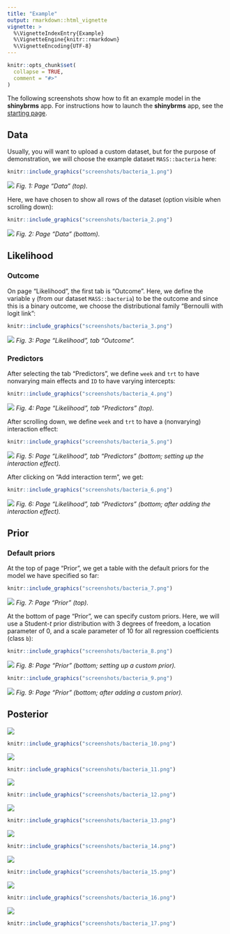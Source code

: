 ```yaml
---
title: "Example"
output: rmarkdown::html_vignette
vignette: >
  %\VignetteIndexEntry{Example}
  %\VignetteEngine{knitr::rmarkdown}
  %\VignetteEncoding{UTF-8}
---
```


```r
knitr::opts_chunk$set(
  collapse = TRUE,
  comment = "#>"
)
```

The following screenshots show how to fit an example model in the **shinybrms** app. For instructions how to launch the **shinybrms** app, see the [starting page](../index.html).

## Data

Usually, you will want to upload a custom dataset, but for the purpose of demonstration, we will choose the example dataset `MASS::bacteria` here:

```r
knitr::include_graphics("screenshots/bacteria_1.png")
```
[![](screenshots/small/bacteria_1.png)](screenshots/bacteria_1.png)
*Fig. 1: Page "Data" (top).*

Here, we have chosen to show all rows of the dataset (option visible when scrolling down):

```r
knitr::include_graphics("screenshots/bacteria_2.png")
```
[![](screenshots/small/bacteria_2.png)](screenshots/bacteria_2.png)
*Fig. 2: Page "Data" (bottom).*

## Likelihood

### Outcome

On page "Likelihood", the first tab is "Outcome". Here, we define the variable `y` (from our dataset `MASS::bacteria`) to be the outcome and since this is a binary outcome, we choose the distributional family "Bernoulli with logit link":

```r
knitr::include_graphics("screenshots/bacteria_3.png")
```
[![](screenshots/small/bacteria_3.png)](screenshots/bacteria_3.png)
*Fig. 3: Page "Likelihood", tab "Outcome".*

### Predictors

After selecting the tab "Predictors", we define `week` and `trt` to have nonvarying main effects and `ID` to have varying intercepts:

```r
knitr::include_graphics("screenshots/bacteria_4.png")
```
[![](screenshots/small/bacteria_4.png)](screenshots/bacteria_4.png)
*Fig. 4: Page "Likelihood", tab "Predictors" (top).*

After scrolling down, we define `week` and `trt` to have a (nonvarying) interaction effect:

```r
knitr::include_graphics("screenshots/bacteria_5.png")
```
[![](screenshots/small/bacteria_5.png)](screenshots/bacteria_5.png)
*Fig. 5: Page "Likelihood", tab "Predictors" (bottom; setting up the interaction effect).*

After clicking on "Add interaction term", we get:

```r
knitr::include_graphics("screenshots/bacteria_6.png")
```
[![](screenshots/small/bacteria_6.png)](screenshots/bacteria_6.png)
*Fig. 6: Page "Likelihood", tab "Predictors" (bottom; after adding the interaction effect).*

## Prior

### Default priors

At the top of page "Prior", we get a table with the default priors for the model we have specified so far:

```r
knitr::include_graphics("screenshots/bacteria_7.png")
```
[![](screenshots/small/bacteria_7.png)](screenshots/bacteria_7.png)
*Fig. 7: Page "Prior" (top).*

At the bottom of page "Prior", we can specify custom priors. Here, we will use a Student-$t$ prior distribution with 3 degrees of freedom, a location parameter of 0, and a scale parameter of 10 for all regression coefficients (class `b`):

```r
knitr::include_graphics("screenshots/bacteria_8.png")
```
[![](screenshots/small/bacteria_8.png)](screenshots/bacteria_8.png)
*Fig. 8: Page "Prior" (bottom; setting up a custom prior).*

```r
knitr::include_graphics("screenshots/bacteria_9.png")
```
[![](screenshots/small/bacteria_9.png)](screenshots/bacteria_9.png)
*Fig. 9: Page "Prior" (bottom; after adding a custom prior).*

## Posterior

[![](screenshots/small/bacteria_10.png)](screenshots/bacteria_10.png)
```r
knitr::include_graphics("screenshots/bacteria_10.png")
```

[![](screenshots/small/bacteria_11.png)](screenshots/bacteria_11.png)
```r
knitr::include_graphics("screenshots/bacteria_11.png")
```

[![](screenshots/small/bacteria_12.png)](screenshots/bacteria_12.png)
```r
knitr::include_graphics("screenshots/bacteria_12.png")
```

[![](screenshots/small/bacteria_13.png)](screenshots/bacteria_13.png)
```r
knitr::include_graphics("screenshots/bacteria_13.png")
```

[![](screenshots/small/bacteria_14.png)](screenshots/bacteria_14.png)
```r
knitr::include_graphics("screenshots/bacteria_14.png")
```

[![](screenshots/small/bacteria_15.png)](screenshots/bacteria_15.png)
```r
knitr::include_graphics("screenshots/bacteria_15.png")
```

[![](screenshots/small/bacteria_16.png)](screenshots/bacteria_16.png)
```r
knitr::include_graphics("screenshots/bacteria_16.png")
```

[![](screenshots/small/bacteria_17.png)](screenshots/bacteria_17.png)
```r
knitr::include_graphics("screenshots/bacteria_17.png")
```
